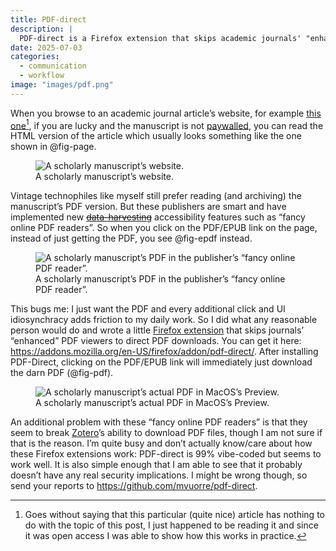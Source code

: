 ```yaml
---
title: PDF-direct
description: |
  PDF-direct is a Firefox extension that skips academic journals' "enhanced" PDF viewers to direct PDF downloads.
date: 2025-07-03
categories:
  - communication
  - workflow
image: "images/pdf.png"
---
```


When you browse to an academic journal article's website, for example [this one](https://journals.sagepub.com/doi/10.1177/2515245918770963)[^1], if you are lucky and the manuscript is not [paywalled](https://astro.theoj.org/post/168-), you can read the HTML version of the article which usually looks something like the one shown in @fig-page.

![A scholarly manuscript's website.](images/article-page2.png){#fig-page}

Vintage technophiles like myself still prefer reading (and archiving) the manuscript's PDF version. But these publishers are smart and have implemented new [~~data-harvesting~~](https://doi.org/10.4000/proceedings.elpub.2018.30) accessibility features such as "fancy online PDF readers". So when you click on the PDF/EPUB link on the page, instead of just getting the PDF, you see @fig-epdf instead.

![A scholarly manuscript's PDF in the publisher's "fancy online PDF reader".](images/article-epdf.png){#fig-epdf}

This bugs me: I just want the PDF and every additional click and UI idiosynchracy adds friction to my daily work. So I did what any reasonable person would do and wrote a little [Firefox extension](https://github.com/mvuorre/pdf-direct) that skips journals' "enhanced" PDF viewers to direct PDF downloads. You can get it here: <https://addons.mozilla.org/en-US/firefox/addon/pdf-direct/>. After installing PDF-Direct, clicking on the PDF/EPUB link will immediately just download the darn PDF (@fig-pdf).

![A scholarly manuscript's actual PDF in MacOS's Preview.](images/article-pdf.png){#fig-pdf}

An additional problem with these "fancy online PDF readers" is that they seem to break [Zotero](https://www.zotero.org/)'s ability to download PDF files, though I am not sure if that is the reason. I'm quite busy and don't actually know/care about how these Firefox extensions work: PDF-direct is 99% vibe-coded but seems to work well. It is also simple enough that I am able to see that it probably doesn't have any real security implications. I might be wrong though, so send your reports to <https://github.com/mvuorre/pdf-direct>.

[^1]: Goes without saying that this particular (quite nice) article has nothing to do with the topic of this post, I just happened to be reading it and since it was open access I was able to show how this works in practice.
